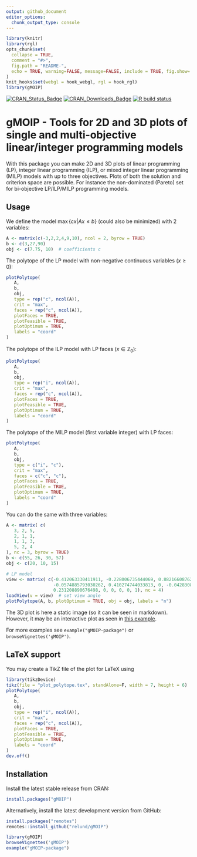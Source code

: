 ```yaml
---
output: github_document
editor_options: 
  chunk_output_type: console
---
```




<!-- README.md is generated from README.Rmd. Please edit that file -->

```r
library(knitr)
library(rgl)
opts_chunk$set(
  collapse = TRUE,
  comment = "#>",
  fig.path = "README-",
  echo = TRUE, warning=FALSE, message=FALSE, include = TRUE, fig.show='hold'
)
knit_hooks$set(webgl = hook_webgl, rgl = hook_rgl)
library(gMOIP)
```

<!-- badges: start -->
[![CRAN_Status_Badge](http://www.r-pkg.org/badges/version/gMOIP)](https://CRAN.R-project.org/package=gMOIP)
[![CRAN_Downloads_Badge](http://cranlogs.r-pkg.org/badges/grand-total/gMOIP?color=brightgreen)](http://cranlogs.r-pkg.org/downloads/total/last-month/gMOIP)
[![R build status](https://github.com/relund/gMOIP/workflows/R-CMD-check/badge.svg)](https://github.com/relund/gMOIP/actions)
<!-- badges: end -->

# gMOIP - Tools for 2D and 3D plots of single and multi-objective linear/integer programming models

With this package you can make 2D and 3D plots of linear programming (LP), 
integer linear programming (ILP), or mixed integer linear programming (MILP) models 
with up to three objectives. Plots of both the solution and criterion space are possible.
For instance the non-dominated (Pareto) set for bi-objective LP/ILP/MILP programming models.





## Usage

We define the model $\max\{cx | Ax \leq b\}$ (could also be minimized) with 2 variables:

```r
A <- matrix(c(-3,2,2,4,9,10), ncol = 2, byrow = TRUE)
b <- c(3,27,90)
obj <- c(7.75, 10)  # coefficients c
```

The polytope of the LP model with non-negative continuous variables ($x \geq 0$):

```r
plotPolytope(
   A,
   b,
   obj,
   type = rep("c", ncol(A)),
   crit = "max",
   faces = rep("c", ncol(A)),
   plotFaces = TRUE,
   plotFeasible = TRUE,
   plotOptimum = TRUE,
   labels = "coord"
)
```

The polytope of the ILP model with LP faces ($x\in \mathbb{Z}_0$):

```r
plotPolytope(
   A,
   b,
   obj,
   type = rep("i", ncol(A)),
   crit = "max",
   faces = rep("c", ncol(A)),
   plotFaces = TRUE,
   plotFeasible = TRUE,
   plotOptimum = TRUE,
   labels = "coord"
)
```

The polytope of the MILP model (first variable integer) with LP faces:

```r
plotPolytope(
   A,
   b,
   obj,
   type = c("i", "c"),
   crit = "max",
   faces = c("c", "c"),
   plotFaces = TRUE,
   plotFeasible = TRUE,
   plotOptimum = TRUE,
   labels = "coord"
)
```

You can do the same with three variables:

```r
A <- matrix( c(
   3, 2, 5,
   2, 1, 1,
   1, 1, 3,
   5, 2, 4
), nc = 3, byrow = TRUE)
b <- c(55, 26, 30, 57)
obj <- c(20, 10, 15)
```

```r
# LP model
view <- matrix( c(-0.412063330411911, -0.228006735444069, 0.882166087627411, 0, 0.910147845745087,
                  -0.0574885793030262, 0.410274744033813, 0, -0.042830865830183, 0.97196090221405,
                  0.231208890676498, 0, 0, 0, 0, 1), nc = 4)   
loadView(v = view)  # set view angle
plotPolytope(A, b, plotOptimum = TRUE, obj = obj, labels = "n")
```

The 3D plot is here a static image (so it can be seen in markdown). However, it may be an interactive plot as seen in [this example](http://htmlpreview.github.io/?https://github.com/relund/gMOIP/blob/master/inst/examples/3d_interactive.html).

For more examples see `example("gMOIP-package")` or `browseVignettes('gMOIP')`. 

## LaTeX support

You may create a TikZ file of the plot for LaTeX using

```r
library(tikzDevice)
tikz(file = "plot_polytope.tex", standAlone=F, width = 7, height = 6)
plotPolytope(
   A,
   b,
   obj,
   type = rep("i", ncol(A)),
   crit = "max",
   faces = rep("c", ncol(A)),
   plotFaces = TRUE,
   plotFeasible = TRUE,
   plotOptimum = TRUE,
   labels = "coord"
)
dev.off()
```

## Installation

Install the latest stable release from CRAN:

```r
install.packages("gMOIP")
```

Alternatively, install the latest development version from GitHub:

```r
install.packages("remotes")
remotes::install_github("relund/gMOIP")

library(gMOIP)
browseVignettes('gMOIP')
example("gMOIP-package")
```

